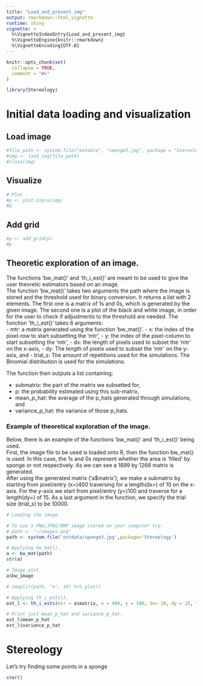 ```yaml
---
title: "Load_and_present_img"
output: rmarkdown::html_vignette
runtime: shiny
vignette: >
  %\VignetteIndexEntry{Load_and_present_img}
  %\VignetteEngine{knitr::rmarkdown}
  %\VignetteEncoding{UTF-8}
---
```


```r
knitr::opts_chunk$set(
  collapse = TRUE,
  comment = "#>"
)
```

```r
library(Stereology)
```

# Initial data loading and visualization

## Load image
```r
#file_path <- system.file("extdata", "sponge3.jpg", package = "Stereology")
#img <- load_img(file_path)
#class(img)
```
## Visualize
```r
# Plot
#p <- plot.stero(img)
#p
```

## Add grid
```r
#p <- add_grid(p)
#p
```
## Theoretic exploration of an image.

The functions 'bw_mat()' and 'th_i_est()' are meant to be used to give the user theoretic estimators based on an image.  <br/>
The function 'bw_mat()' takes two arguments the path where the image is stored and the threshold used for binary conversion. It returns a list with 2 elements. The first one is a matrix of 1s and 0s, which is generated by the given image. The second one is a plot of the black and white image, in order for the user to check if adjustments to the threshold are needed. 
The function 'th_i_est()' takes 6 arguments:  <br/>
- mtr: a matrix generated using the function 'bw_mat()'.
- x: the index of the pixel-row to start subsetting the 'mtr',
- y: the index of the pixel-column to start subsetting the 'mtr',
- dx: the length of pixels used to subset the 'mtr' on the x-axis,
- dy: The length of pixels used to subset the 'mtr' on the y-axis, and
- trial_s: The amount of repetitions used for the simulations. The Binomial distribution is used for the simulations. 

The function then outputs a list containing: <br/>

- submatrix: the part of the matrix we subsetted for,
- p: the probability estimated using this sub-matrix,
- mean_p_hat: the average of the p_hats generated through simulations, and
- variance_p_hat: the variance of those p_hats.

### Example of theoretical exploration of the image.

Below, there is an example of the functions 'bw_mat()' and 'th_i_est()' being used. <br/>
First, the image file to be used is loaded onto R, then the function bw_mat() is used. In this case, the  1s and 0s represent whether the area is 'filled' by sponge or not respectively.  As we can see a 1899 by 1266 matrix is generated. <br/>
After using the generated matrix ('a$matrix'), we make a submatrix by starting from pixel/entry (x=)400 traversing for a length(dx=) of 10 on the x-axis. For the y-axis we start from pixel/entry (y=)100 and traverse for a length(dy=) of 15. As a last argument in the function, we specify the trial size (trial_s) to be 10000. 

```r
# Loading the image.

# To use a PNG/JPEG/BMP image stored on your computer try:
# path <- "~/images.png"
path <- system.file('extdata/sponge3.jpg',package='Stereology')

# Applying bw_mat().
a <- bw_mat(path)
str(a)

# Image plot.
a$bw_image

# imsplit(path, "x", 10) %>% plot()

# Applying th_i_ests().
est_l <- th_i_ests(mtr = a$matrix, x = 400, y = 100, dx= 10, dy = 15, trial_s = 10000)

# Print just mean_p_hat and variance_p_hat.
est_l$mean_p_hat
est_l$variance_p_hat
```



# Stereology

Let's try finding some points in a sponge
```r
ster()
```





